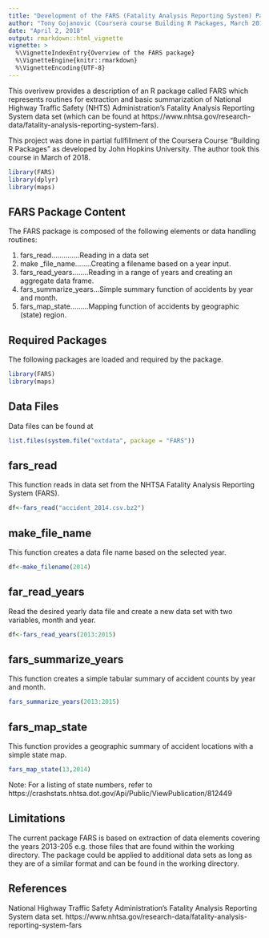 ```yaml
---
title: "Development of the FARS (Fatality Analysis Reporting System) Package"
author: "Tony Gojanovic (Coursera course Building R Packages, March 2018)"
date: "April 2, 2018"
output: rmarkdown::html_vignette
vignette: >
  %\VignetteIndexEntry{Overview of the FARS package}
  %\VignetteEngine{knitr::rmarkdown}
  %\VignetteEncoding{UTF-8}
---
```


This overivew provides a description of an R package called FARS which represents routines for extraction and basic summarization of National Highway Traffic Safety (NHTS) Administration's Fatality Analysis Reporting System data set (which can be found at https://www.nhtsa.gov/research-data/fatality-analysis-reporting-system-fars).

This project was done in partial fullfillment of the Coursera Course "Building R Packages" as developed by John Hopkins University.  The author took this course in March of 2018.

```r
library(FARS)
library(dplyr)
library(maps)
```

## FARS Package Content

The FARS package is composed of the following elements or data handling routines:

1. fars_read..............Reading in a data set
2. make _file_name........Creating a filename based on a year input.
3. fars_read_years........Reading in a range of years and creating an aggregate data frame.
4. fars_summarize_years...Simple summary function of accidents by year and month.
5. fars_map_state.........Mapping function of accidents by geographic (state) region.

## Required Packages

The following packages are loaded and required by the package.

```r
library(FARS)
library(maps)
```

## Data Files

Data files can be found at 

```r
list.files(system.file("extdata", package = "FARS"))
```


## fars_read

This function reads in data set from the NHTSA Fatality Analysis Reporting System (FARS).

```r
df<-fars_read("accident_2014.csv.bz2")
```

## make_file_name

This function creates a data file name based on the selected year.

```r
df<-make_filename(2014)
```

## far_read_years

Read the desired yearly data file and create a new data set with two variables, month and year.

```r
df<-fars_read_years(2013:2015)
```

## fars_summarize_years

This function creates a simple tabular summary of accident counts by year and month.

```r
fars_summarize_years(2013:2015)
```

## fars_map_state

This function provides a geographic summary of accident locations with a simple state map.

```r
fars_map_state(13,2014)
```

Note: For a listing of state numbers, refer to https://crashstats.nhtsa.dot.gov/Api/Public/ViewPublication/812449

## Limitations

The current package FARS is based on extraction of data elements covering the years 2013-205 e.g. those files that are found within the working directory.  The package could be applied to additional data sets as long as they are of a similar format and can be found in the working directory.

## References

National Highway Traffic Safety Administration's Fatality Analysis Reporting System data set. https://www.nhtsa.gov/research-data/fatality-analysis-reporting-system-fars


